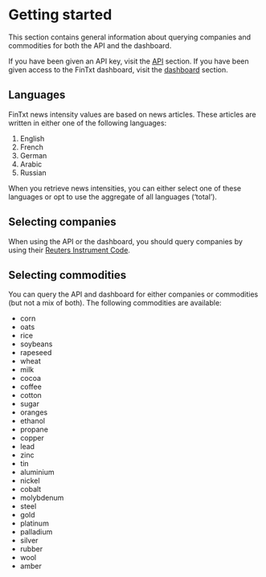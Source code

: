 # Getting started {#gettinstarted}

This section contains general information about querying companies and commodities for both the API and the dashboard.

If you have been given an API key, visit the [API](https://fintxt.github.io/documentation/theapi.html) section. If you have been given access to the FinTxt dashboard, visit the [dashboard](https://fintxt.github.io/documentation/thedashboard.html) section. 

## Languages

FinTxt news intensity values are based on news articles. These articles are written in either one of the following languages:

1. English 
2. French
3. German
4. Arabic
5. Russian

When you retrieve news intensities, you can either select one of these languages or opt to use the aggregate of all languages ('total').

## Selecting companies 

When using the API or the dashboard, you should query companies by using their [Reuters Instrument Code](https://en.wikipedia.org/wiki/Reuters_Instrument_Code). 

## Selecting commodities

You can query the API and dashboard for either companies or commodities (but not a mix of both). The following commodities are available:

 - corn
 - oats
 - rice       
 - soybeans   
 - rapeseed   
 - wheat      
 - milk       
 - cocoa     
 - coffee     
 - cotton     
 - sugar      
 - oranges    
 - ethanol    
 - propane    
 - copper     
 - lead      
 - zinc       
 - tin        
 - aluminium
 - nickel     
 - cobalt     
 - molybdenum
 - steel      
 - gold      
 - platinum
 - palladium
 - silver
 - rubber
 - wool
 - amber
 
 
